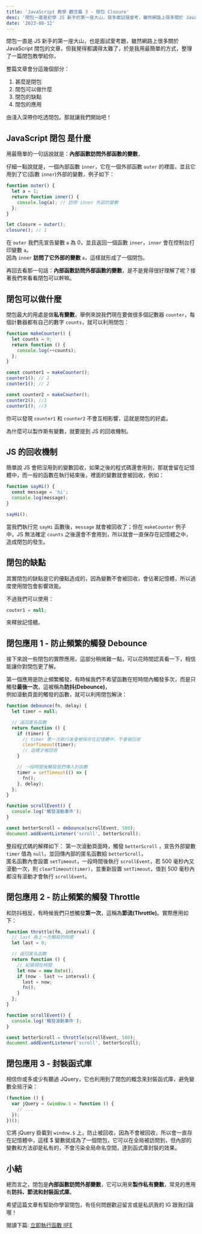 ```yaml
---
title: 'JavaScript 教學 觀念篇 3 - 閉包 Closure'
desc: '閉包一直是初學 JS 新手的第一座大山，很多面試很愛考，雖然網路上很多關於 JavaScript 閉包的文章，但我覺得都講得太難了，於是我用最簡單的方式，整理了一篇閉包教學給你，整篇文章會分這幾個部分：1. 甚麼是閉包 2. 閉包可以做什麼 3. 閉包的缺點 4. 閉包的應用'
date: '2023-08-12'
---
```


閉包一直是 JS 新手的第一座大山，也是面試愛考題，雖然網路上很多關於 JavaScript 閉包的文章，但我覺得都講得太難了，於是我用最簡單的方式，整理了一篇閉包教學給你，

整篇文章會分這幾個部分：

1. 甚麼是閉包
2. 閉包可以做什麼
3. 閉包的缺點
4. 閉包的應用

由淺入深帶你吃透閉包。那就讓我們開始吧！

## JavaScript 閉包 是什麼

用最簡單的一句話說就是：**內部函數訪問外部函數的變數**，

仔細一點說就是，一個內部函數 `inner`，它在一個外部函數 `outer` 的裡面，並且它用到了它(函數 `inner`)外部的變數，例子如下：

```javascript
function outer() {
  let a = 1;
  return function inner() {
    console.log(a); // 訪問 inner 外部的變數
  };
}

let closure = outer();
closure(); // 1
```

在 `outer` 我們先宣告變數 `a` 為 0，並且返回一個函數 `inner`，`inner` 會在控制台打印變數 `a`。  
因為 `inner` **訪問了它外部的變數** `a`，這樣就形成了一個閉包。

再回去看那一句話：**內部函數訪問外部函數的變數**，是不是覺得很好理解了呢？接著我們來看看閉包可以幹嘛。

## 閉包可以做什麼

閉包最大的用處是做**私有變數**，舉例來說我們現在要做很多個記數器 `counter`，每個計數器都有自己的數字 `counts`，就可以利用閉包：

```js
function makeCounter() {
  let counts = 0;
  return function () {
    console.log(++counts);
  };
}

const counter1 = makeCounter();
counter1(); // 1
counter1(); // 2

const counter2 = makeCounter();
counter2(); //1
counter1(); //3
```

你可以發現 `counter1` 和 `counter2` 不會互相影響，這就是閉包的好處。

為什麼可以製作斯有變數，就要提到 JS 的回收機制。

## JS 的回收機制

簡單說 JS 會把沒用到的變數回收，如果之後的程式碼還會用到，那就會留在記憶體中，而一般的函數在執行結束後，裡面的變數就會被回收，例如：

```js
function sayHi() {
  const message = 'hi';
  console.log(message);
}

sayHi();
```

當我們執行完 `sayHi` 函數後，`message` 就會被回收了；但在 `makeCounter` 例子中，JS 無法確定 `counts` 之後還會不會用到，所以就會一直保存在記憶體之中，造成閉包的發生。

## 閉包的缺點

其實閉包的缺點是它的優點造成的，因為變數不會被回收，會佔著記憶體，所以過度使用閉包會影響效能。

不過我們可以使用：

```js
couter1 = null;
```

來釋放記憶體。

## 閉包應用 1 - 防止頻繁的觸發 Debounce

接下來說一些閉包的實際應用，這部分稍微難一點，可以花時間認真看一下，相信能讓你對閉包更了解。

第一個應用是防止頻繁觸發，有時候我們不希望函數在短時間內觸發多次，而是只觸發**最後一次**，這被稱為**防抖(Debounce)**，  
例如滾動頁面的觸發的函數，就可以利用閉包解決：

```js
function debounce(fn, delay) {
  let timer = null;

  // 返回匿名函數
  return function () {
    if (timer) {
      // timer 第一次執行後會被保存在記憶體中，不會被回收
      clearTimeout(timer);
      // 這裡才被回收
    }

    // 一段時間後觸發我們傳入的函數
    timer = setTimeout(() => {
      fn();
    }, delay);
  };
}

function scrollEvent() {
  console.log('觸發滾動事件');
}

const betterScroll = debounce(scrollEvent, 500);
document.addEventListener('scroll', betterScroll);
```

整段程式碼的解釋如下：
第一次滾動頁面時，觸發 `betterScroll` ，宣告外部變數 `timer` 值為 `null`，並回傳內部的匿名函數給 `betterScroll`，  
匿名函數內會設置 `setTimeout`，一段時間後執行 `scrollEvent`，若 500 毫秒內又滾動一次，則 `clearTimeout(timer)`，並重新設置 `setTimeout`，值到 500 毫秒內都沒有滾動才會執行 `scrollEvent`。

## 閉包應用 2 - 防止頻繁的觸發 Throttle

和防抖相反，有時候我們只想觸發**第一次**，這稱為**節流(Throttle)**。實際應用如下：

```js
function throttle(fm, interval) {
  // last 為上一次觸發的時間
  let last = 0;

  // 返回匿名函數
  return function () {
    // 紀錄現在時間
    let now = new Date();
    if (now - last >= interval) {
      last = now;
      fn();
    }
  };
}

function scrollEvent() {
  console.log('觸發滾動事件');
}

const betterScroll = throttle(scrollEvent, 500);
document.addEventListener('scroll', betterScroll);
```

## 閉包應用 3 - 封裝函式庫

相信你或多或少有聽過 JQuery，它也利用到了閉包的概念來封裝函式庫，避免變數全局汙染：

```js
(function () {
  var jQuery = (window.$ = function () {
    // ...
  });
})();
```

它將 jQuery 掛載到 `window.$` 上，防止被回收，因為不會被回收，所以會一直存在記憶體中，這樣 $ 變數就成為了一個閉包，它可以在全局被訪問到，但內部的變數和方法卻是私有的，不會污染全局命名空間，達到函式庫封裝的效果。

## 小結

總而言之，閉包是**內部函數訪問外部變數**，它可以用來**製作私有變數**，常見的應用有**防抖、節流和封裝函式庫**。

希望這篇文章有幫助你學習閉包，有任何問題歡迎留言或是私訊我的 IG 跟我討論喔！

閱讀下篇:
[立即執行函數 IIFE](https://thisweb.tech/iife/)
